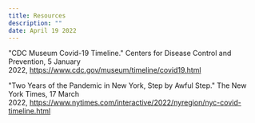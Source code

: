 ```yaml
---
title: Resources
description: ""
date: April 19 2022
---
```


"CDC Museum Covid-19 Timeline." Centers for Disease Control and Prevention, 5 January 2022, https://www.cdc.gov/museum/timeline/covid19.html
    
"Two Years of the Pandemic in New York, Step by Awful Step." The New York Times, 17 March 2022, https://www.nytimes.com/interactive/2022/nyregion/nyc-covid-timeline.html
